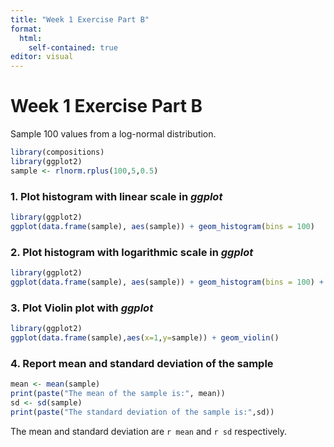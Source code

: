 ```yaml
---
title: "Week 1 Exercise Part B"
format:
  html:
    self-contained: true
editor: visual
---
```


# Week 1 Exercise Part B

Sample 100 values from a log-normal distribution.

```r
library(compositions)
library(ggplot2)
sample <- rlnorm.rplus(100,5,0.5)
```

### 1. Plot histogram with linear scale in *ggplot*

```r
library(ggplot2)
ggplot(data.frame(sample), aes(sample)) + geom_histogram(bins = 100)
```

### 2. Plot histogram with logarithmic scale in *ggplot*

```r
library(ggplot2)
ggplot(data.frame(sample), aes(sample)) + geom_histogram(bins = 100) + scale_x_log10()
```

### 3. Plot Violin plot with *ggplot*

```r
library(ggplot2)
ggplot(data.frame(sample),aes(x=1,y=sample)) + geom_violin()
```

### 4. Report mean and standard deviation of the sample

```r
mean <- mean(sample)
print(paste("The mean of the sample is:", mean))
sd <- sd(sample)
print(paste("The standard deviation of the sample is:",sd))
```

The mean and standard deviation are `r mean` and `r sd` respectively.
